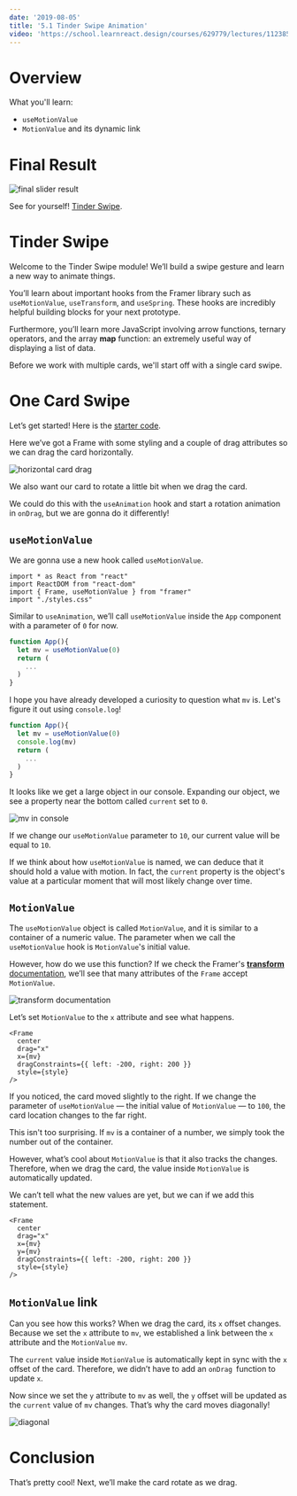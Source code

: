 ```yaml
---
date: '2019-08-05'
title: '5.1 Tinder Swipe Animation'
video: 'https://school.learnreact.design/courses/629779/lectures/11238547'
---
```



# Overview

What you'll learn:

- `useMotionValue`
- `MotionValue` and its dynamic link

<CourseVideoLink to={props.pageContext.frontmatter.video} />

# Final Result

![final slider result](./finalresult.gif)

See for yourself! [Tinder Swipe](https://xwu1q.csb.app/).

# Tinder Swipe

Welcome to the Tinder Swipe module! We’ll build a swipe gesture and learn a new way to animate things.

You’ll learn about important hooks from the Framer library such as `useMotionValue`, `useTransform`, and `useSpring`. These hooks are incredibly helpful building blocks for your next prototype.

Furthermore, you’ll learn more JavaScript involving arrow functions, ternary operators, and the array **map** function: an extremely useful way of displaying a list of data.

Before we work with multiple cards, we'll start off with a single card swipe.

# One Card Swipe

Let’s get started! Here is the [starter code](https://github.com/lintonye/prototyping-with-react-framer/tree/5.1-tinder-swipe-starter/app).

Here we’ve got a Frame with some styling and a couple of drag attributes so we can drag the card horizontally.

![horizontal card drag](./horizontal.gif)

We also want our card to rotate a little bit when we drag the card.

We could do this with the `useAnimation` hook and start a rotation animation in `onDrag`, but we are gonna do it differently!

## `useMotionValue`

We are gonna use a new hook called `useMotionValue`.

```jsx{3}
import * as React from "react"
import ReactDOM from "react-dom"
import { Frame, useMotionValue } from "framer"
import "./styles.css"
```

Similar to `useAnimation`, we’ll call `useMotionValue` inside the `App` component with a parameter of `0` for now.

```jsx
function App(){
  let mv = useMotionValue(0)
  return (
    ...
  )
}
```

I hope you have already developed a curiosity to question what `mv` is. Let's figure it out using `console.log`!

```jsx
function App(){
  let mv = useMotionValue(0)
  console.log(mv)
  return (
    ...
  )
}
```

It looks like we get a large object in our console. Expanding our object, we see a property near the bottom called `current` set to `0`.

![mv in console](./console.png)

If we change our `useMotionValue` parameter to `10`, our current value will be equal to `10`.

If we think about how `useMotionValue` is named, we can deduce that it should hold a value with motion. In fact, the `current` property is the object's value at a particular moment that will most likely change over time.

## `MotionValue`

The `useMotionValue` object is called `MotionValue`, and it is similar to a container of a numeric value. The parameter when we call the `useMotionValue` hook is `MotionValue`'s initial value.

However, how do we use this function? If we check the Framer's [**transform** documentation](https://www.framer.com/api/frame/#csstransformproperties.x), we’ll see that many attributes of the `Frame` accept `MotionValue`.

![transform documentation](./transform2.png)

Let’s set `MotionValue` to the `x` attribute and see what happens.

```jsx{4}
<Frame
  center
  drag="x"
  x={mv}
  dragConstraints={{ left: -200, right: 200 }}
  style={style}
/>
```

If you noticed, the card moved slightly to the right. If we change the parameter of `useMotionValue` — the initial value of `MotionValue` — to `100`, the card location changes to the far right.

This isn't too surprising. If `mv` is a container of a number, we simply took the number out of the container.

However, what’s cool about `MotionValue` is that it also tracks the changes. Therefore, when we drag the card, the value inside `MotionValue` is automatically updated.

We can’t tell what the new values are yet, but we can if we add this statement.

```jsx{5}
<Frame
  center
  drag="x"
  x={mv}
  y={mv}
  dragConstraints={{ left: -200, right: 200 }}
  style={style}
/>
```

## `MotionValue` link

Can you see how this works? When we drag the card, its `x` offset changes. Because we set the `x` attribute to `mv`, we established a link between the `x` attribute and the `MotionValue` `mv`.

The `current` value inside `MotionValue` is automatically kept in sync with the `x` offset of the card. Therefore, we didn’t have to add an `onDrag `function to update `x`.

Now since we set the `y` attribute to `mv` as well, the `y` offset will be updated as the `current` value of `mv` changes. That’s why the card moves diagonally!

![diagonal](./diagonal.gif)

# Conclusion

That’s pretty cool! Next, we’ll make the card rotate as we drag.
